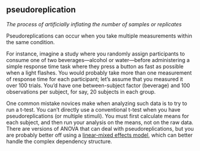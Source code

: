 ## pseudoreplication

<dfn>The process of artificially inflating the number of samples or replicates</dfn>

Pseudoreplications can occur when you take multiple measurements within the same condition. 

For instance, imagine a study where you randomly assign participants to consume one of two beverages—alcohol or water—before administering a simple response time task where they press a button as fast as possible when a light flashes. You would probably take more than one measurement of response time for each participant; let's assume that you measured it over 100 trials. You’d have one between-subject factor (beverage) and 100 observations per subject, for say, 20 subjects in each group. 

One common mistake novices make when analyzing such data is to try to run a t-test. You can’t directly use a conventional t-test when you have pseudoreplications (or multiple stimuli). You must first calculate means for each subject, and then run your analysis on the means, not on the raw data. There are versions of ANOVA that can deal with pseudoreplications, but you are probably better off using a [linear-mixed effects model](l.html#linear-mixed-effects-model), which can better handle the complex dependency structure.
